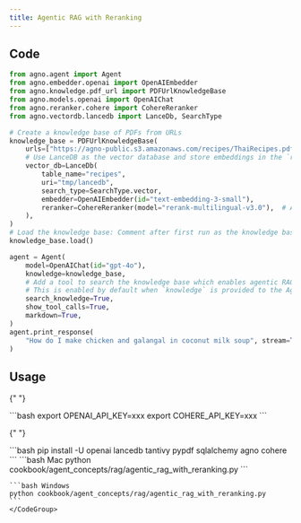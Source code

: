 ```yaml
---
title: Agentic RAG with Reranking
---
```


## Code

```python
from agno.agent import Agent
from agno.embedder.openai import OpenAIEmbedder
from agno.knowledge.pdf_url import PDFUrlKnowledgeBase
from agno.models.openai import OpenAIChat
from agno.reranker.cohere import CohereReranker
from agno.vectordb.lancedb import LanceDb, SearchType

# Create a knowledge base of PDFs from URLs
knowledge_base = PDFUrlKnowledgeBase(
    urls=["https://agno-public.s3.amazonaws.com/recipes/ThaiRecipes.pdf"],
    # Use LanceDB as the vector database and store embeddings in the `recipes` table
    vector_db=LanceDb(
        table_name="recipes",
        uri="tmp/lancedb",
        search_type=SearchType.vector,
        embedder=OpenAIEmbedder(id="text-embedding-3-small"),
        reranker=CohereReranker(model="rerank-multilingual-v3.0"),  # Add a reranker
    ),
)
# Load the knowledge base: Comment after first run as the knowledge base is already loaded
knowledge_base.load()

agent = Agent(
    model=OpenAIChat(id="gpt-4o"),
    knowledge=knowledge_base,
    # Add a tool to search the knowledge base which enables agentic RAG.
    # This is enabled by default when `knowledge` is provided to the Agent.
    search_knowledge=True,
    show_tool_calls=True,
    markdown=True,
)
agent.print_response(
    "How do I make chicken and galangal in coconut milk soup", stream=True
)
```

## Usage

<Steps>
  <Snippet file="create-venv-step.mdx" />

{" "}

<Step title="Set your API keys">
  ```bash export OPENAI_API_KEY=xxx export COHERE_API_KEY=xxx ```
</Step>

{" "}

<Step title="Install libraries">
  ```bash pip install -U openai lancedb tantivy pypdf sqlalchemy agno cohere ```
</Step>

  <Step title="Run Agent">
    <CodeGroup>
    ```bash Mac
    python cookbook/agent_concepts/rag/agentic_rag_with_reranking.py
    ```

    ```bash Windows
    python cookbook/agent_concepts/rag/agentic_rag_with_reranking.py
    ```
    </CodeGroup>

  </Step>
</Steps>
